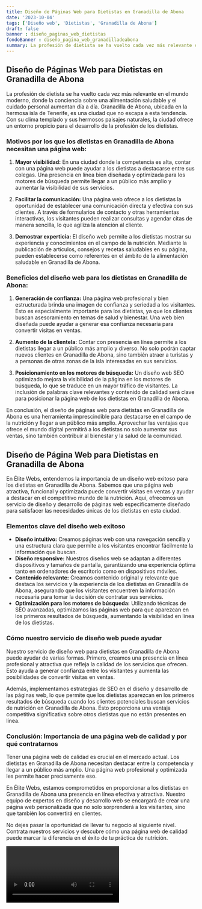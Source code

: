 ```yaml
---
title: Diseño de Páginas Web para Dietistas en Granadilla de Abona
date: '2023-10-04'
tags: ['Diseño web', 'Dietistas', 'Granadilla de Abona']
draft: false
banner : diseño_paginas_web_dietistas
fondoBanner : diseño_pagina_web_granadilladeabona
summary: La profesión de dietista se ha vuelto cada vez más relevante en el mundo moderno, donde la conciencia sobre una alimentación saludable y el cuidado personal aumentan día a día. Granadilla de Abona, ubicada en la hermosa isla de Tenerife, es una ciudad que no escapa a esta tendencia. Con su clima templado y sus hermosos paisajes naturales, la ciudad ofrece un entorno propicio para el desarrollo de la profesión de los dietistas.
---
```


## Diseño de Páginas Web para Dietistas en Granadilla de Abona

La profesión de dietista se ha vuelto cada vez más relevante en el mundo moderno, donde la conciencia sobre una alimentación saludable y el cuidado personal aumentan día a día. Granadilla de Abona, ubicada en la hermosa isla de Tenerife, es una ciudad que no escapa a esta tendencia. Con su clima templado y sus hermosos paisajes naturales, la ciudad ofrece un entorno propicio para el desarrollo de la profesión de los dietistas.

### Motivos por los que los dietistas en Granadilla de Abona necesitan una página web:

1. **Mayor visibilidad:** En una ciudad donde la competencia es alta, contar con una página web puede ayudar a los dietistas a destacarse entre sus colegas. Una presencia en línea bien diseñada y optimizada para los motores de búsqueda permite llegar a un público más amplio y aumentar la visibilidad de sus servicios.

2. **Facilitar la comunicación:** Una página web ofrece a los dietistas la oportunidad de establecer una comunicación directa y efectiva con sus clientes. A través de formularios de contacto y otras herramientas interactivas, los visitantes pueden realizar consultas y agendar citas de manera sencilla, lo que agiliza la atención al cliente.

3. **Demostrar experticia:** El diseño web permite a los dietistas mostrar su experiencia y conocimientos en el campo de la nutrición. Mediante la publicación de artículos, consejos y recetas saludables en su página, pueden establecerse como referentes en el ámbito de la alimentación saludable en Granadilla de Abona.

### Beneficios del diseño web para los dietistas en Granadilla de Abona:

1. **Generación de confianza:** Una página web profesional y bien estructurada brinda una imagen de confianza y seriedad a los visitantes. Esto es especialmente importante para los dietistas, ya que los clientes buscan asesoramiento en temas de salud y bienestar. Una web bien diseñada puede ayudar a generar esa confianza necesaria para convertir visitas en ventas.

2. **Aumento de la clientela:** Contar con presencia en línea permite a los dietistas llegar a un público más amplio y diverso. No solo podrán captar nuevos clientes en Granadilla de Abona, sino también atraer a turistas y a personas de otras zonas de la isla interesadas en sus servicios.

3. **Posicionamiento en los motores de búsqueda:** Un diseño web SEO optimizado mejora la visibilidad de la página en los motores de búsqueda, lo que se traduce en un mayor tráfico de visitantes. La inclusión de palabras clave relevantes y contenido de calidad será clave para posicionar la página web de los dietistas en Granadilla de Abona.

En conclusión, el diseño de páginas web para dietistas en Granadilla de Abona es una herramienta imprescindible para destacarse en el campo de la nutrición y llegar a un público más amplio. Aprovechar las ventajas que ofrece el mundo digital permitirá a los dietistas no solo aumentar sus ventas, sino también contribuir al bienestar y la salud de la comunidad.

<GifSeo />

<Cta />

## Diseño de Página Web para Dietistas en Granadilla de Abona

En Élite Webs, entendemos la importancia de un diseño web exitoso para los dietistas en Granadilla de Abona. Sabemos que una página web atractiva, funcional y optimizada puede convertir visitas en ventas y ayudar a destacar en el competitivo mundo de la nutrición. Aquí, ofrecemos un servicio de diseño y desarrollo de páginas web específicamente diseñado para satisfacer las necesidades únicas de los dietistas en esta ciudad.

### Elementos clave del diseño web exitoso

- **Diseño intuitivo:** Creamos páginas web con una navegación sencilla y una estructura clara que permite a los visitantes encontrar fácilmente la información que buscan.
- **Diseño responsive:** Nuestros diseños web se adaptan a diferentes dispositivos y tamaños de pantalla, garantizando una experiencia óptima tanto en ordenadores de escritorio como en dispositivos móviles.
- **Contenido relevante:** Creamos contenido original y relevante que destaca los servicios y la experiencia de los dietistas en Granadilla de Abona, asegurando que los visitantes encuentren la información necesaria para tomar la decisión de contratar sus servicios.
- **Optimización para los motores de búsqueda:** Utilizando técnicas de SEO avanzadas, optimizamos las páginas web para que aparezcan en los primeros resultados de búsqueda, aumentando la visibilidad en línea de los dietistas.

### Cómo nuestro servicio de diseño web puede ayudar

Nuestro servicio de diseño web para dietistas en Granadilla de Abona puede ayudar de varias formas. Primero, creamos una presencia en línea profesional y atractiva que refleja la calidad de los servicios que ofrecen. Esto ayuda a generar confianza entre los visitantes y aumenta las posibilidades de convertir visitas en ventas.

Además, implementamos estrategias de SEO en el diseño y desarrollo de las páginas web, lo que permite que los dietistas aparezcan en los primeros resultados de búsqueda cuando los clientes potenciales buscan servicios de nutrición en Granadilla de Abona. Esto proporciona una ventaja competitiva significativa sobre otros dietistas que no están presentes en línea.

### Conclusión: Importancia de una página web de calidad y por qué contratarnos

Tener una página web de calidad es crucial en el mercado actual. Los dietistas en Granadilla de Abona necesitan destacar entre la competencia y llegar a un público más amplio. Una página web profesional y optimizada les permite hacer precisamente eso.

En Élite Webs, estamos comprometidos en proporcionar a los dietistas en Granadilla de Abona una presencia en línea efectiva y atractiva. Nuestro equipo de expertos en diseño y desarrollo web se encargará de crear una página web personalizada que no solo sorprenderá a los visitantes, sino que también los convertirá en clientes.

No dejes pasar la oportunidad de llevar tu negocio al siguiente nivel. Contrata nuestros servicios y descubre cómo una página web de calidad puede marcar la diferencia en el éxito de tu práctica de nutrición.

<Video />

<CtaBot job='Dietistas' city='Granadilla de Abona'/>

<Gmaps query='Granadilla de Abona+españa+maps' />